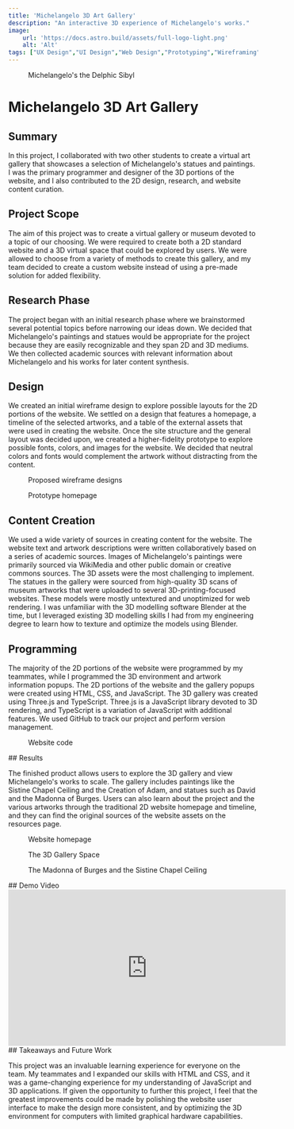 ```yaml
---
title: 'Michelangelo 3D Art Gallery'
description: "An interactive 3D experience of Michelangelo's works."
image: 
    url: 'https://docs.astro.build/assets/full-logo-light.png'
    alt: 'Alt'
tags: ["UX Design","UI Design","Web Design","Prototyping","Wireframing","Figma","3D","Programming","Team Project","Academic Project"]
---
```


<figure>
<Image src={Sibyl} alt="" ></Image>
<figcaption>Michelangelo's the Delphic Sibyl</figcaption>
</figure>


# Michelangelo 3D Art Gallery

## Summary

In this project, I collaborated with two other students to create a virtual art gallery that showcases a selection of Michelangelo's statues and paintings. I was the primary programmer and designer of the 3D portions of the website, and I also contributed to the 2D design, research, and website content curation.

## Project Scope

The aim of this project was to create a virtual gallery or museum devoted to a topic of our choosing. We were required to create both a 2D standard website and a 3D virtual space that could be explored by users. We were allowed to choose from a variety of methods to create this gallery, and my team decided to create a custom website instead of using a pre-made solution for added flexibility.

## Research Phase

The project began with an initial research phase where we brainstormed several potential topics before narrowing our ideas down. We decided that Michelangelo's paintings and statues would be appropriate for the project because they are easily recognizable and they span 2D and 3D mediums. We then collected academic sources with relevant information about Michelangelo and his works for later content synthesis.

## Design
We created an initial wireframe design to explore  possible layouts for the 2D portions of the website. We settled on a design that features a homepage, a timeline of the selected artworks, and a table of the external assets that were used in creating the website.
Once the site structure and the general layout was decided upon, we created a higher-fidelity prototype to explore possible fonts, colors, and images for the website. We decided that neutral colors and fonts would complement the artwork without distracting from the content.
<figure>
<Image src={Wireframes} alt=""></Image>
<figcaption>Proposed wireframe designs</figcaption>
</figure>
<figure>
<Image src={Prototype} alt=""></Image>
<figcaption>Prototype homepage</figcaption>
</figure>

## Content Creation

We used a wide variety of sources in creating content for the website. The website text and artwork descriptions were written collaboratively based on a series of academic sources. Images of Michelangelo's paintings were primarily sourced via WikiMedia and other public domain or creative commons sources.
The 3D assets were the most challenging to implement. The statues in the gallery were sourced from high-quality 3D scans of museum artworks that were uploaded to several 3D-printing-focused websites. These models were mostly untextured and unoptimized for web rendering. I was unfamiliar with the 3D modelling software Blender at the time, but I leveraged existing 3D modelling skills I had from my engineering degree to learn how to texture and optimize the models using Blender.

## Programming

The majority of the 2D portions of the website were programmed by my teammates, while I programmed the 3D environment and artwork information popups. The 2D portions of the website and the gallery popups were created using HTML, CSS, and JavaScript. The 3D gallery was created using Three.js and TypeScript. Three.js is a JavaScript library devoted to 3D rendering, and TypeScript is a variation of JavaScript with additional features. We used GitHub to track our project and perform version management.
<figure>
<Image src={Code} alt=""></Image>
<figcaption>Website code</figcaption>
</figure>
## Results

The finished product allows users to explore the 3D gallery and view Michelangelo's works to scale. The gallery includes paintings like the Sistine Chapel Ceiling and the Creation of Adam, and statues such as David and the Madonna of Burges. Users can also learn about the project and the various artworks through the traditional 2D website homepage and timeline, and they can find the original sources of the website assets on the resources page.
<figure>
<Image src={Home} alt=""></Image>
<figcaption>Website homepage</figcaption>
</figure>
<figure>
<Image src={GalleryFloor} alt=""></Image>
<figcaption>The 3D Gallery Space</figcaption>
</figure>
<figure>
<Image src={Madonna} alt=""></Image>
<figcaption>The Madonna of Burges and the Sistine Chapel Ceiling</figcaption>
</figure>
## Demo Video
<iframe class="mx-auto rounded-xl shadow w-full" width="560" height="315" src="https://www.youtube-nocookie.com/embed/YE7VzlLtp-4?si=KVoomNKpg8rcdWvO" title="YouTube video player" frameborder="0" allow="accelerometer; autoplay; clipboard-write; encrypted-media; gyroscope; picture-in-picture; web-share" allowfullscreen></iframe>
## Takeaways and Future Work

This project was an invaluable learning experience for everyone on the team. My teammates and I expanded our skills with HTML and CSS, and it was a game-changing experience for my understanding of JavaScript and 3D applications.
If given the opportunity to further this project, I feel that the greatest improvements could be made by polishing the website user interface to make the design more consistent, and by optimizing the 3D environment for computers with limited graphical hardware capabilities.
